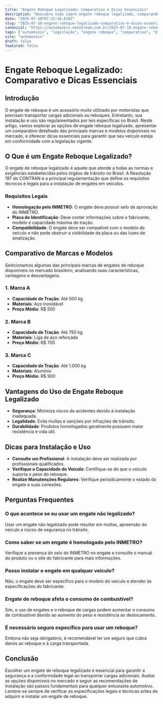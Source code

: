 ```yaml
---
title: "Engate Reboque Legalizado: Comparativo e Dicas Essenciais"
description: "Descubra tudo sobre engate reboque legalizado, comparando opções, vantagens e requisitos legais. Guia completo para entusiastas automotivos."
date: "2025-07-10T07:33:56.618Z"
slug: "2025-07-10-engate-reboque-legalizado-comparativo-e-dicas-essenciais"
canonical: "https://automoveis.neostream.com.br/2025-07-10-engate-reboque-legalizado-comparativo-e-dicas-essenciais"
tags: ["automóveis", "legislação", "engate reboque", "comparativo", "dicas"]
site: "automoveis"
draft: false
featured: false
---
```


# Engate Reboque Legalizado: Comparativo e Dicas Essenciais

## Introdução
O engate de reboque é um acessório muito utilizado por motoristas que precisam transportar cargas adicionais ou reboques. Entretanto, sua instalação e uso são regulamentados por leis específicas no Brasil. Neste artigo, vamos explorar as opções de engate reboque legalizado, apresentar um comparativo detalhado das principais marcas e modelos disponíveis no mercado, e oferecer dicas essenciais para garantir que seu veículo esteja em conformidade com a legislação vigente.

## O Que é um Engate Reboque Legalizado?
O engate de reboque legalizado é aquele que atende a todas as normas e exigências estabelecidas pelos órgãos de trânsito no Brasil. A Resolução 197 do CONTRAN é a principal regulamentação que define os requisitos técnicos e legais para a instalação de engates em veículos.

### Requisitos Legais
- **Homologação pelo INMETRO**: O engate deve possuir selo de aprovação do INMETRO.
- **Placa de Identificação**: Deve conter informações sobre o fabricante, modelo e capacidade máxima de tração.
- **Compatibilidade**: O engate deve ser compatível com o modelo do veículo e não pode obstruir a visibilidade da placa ou das luzes de sinalização.

## Comparativo de Marcas e Modelos
Selecionamos algumas das principais marcas de engates de reboque disponíveis no mercado brasileiro, analisando suas características, vantagens e desvantagens.

### 1. Marca A
- **Capacidade de Tração**: Até 500 kg
- **Materiais**: Aço inoxidável
- **Preço Médio**: R$ 500

### 2. Marca B
- **Capacidade de Tração**: Até 750 kg
- **Materiais**: Liga de aço reforçada
- **Preço Médio**: R$ 700

### 3. Marca C
- **Capacidade de Tração**: Até 1.000 kg
- **Materiais**: Alumínio
- **Preço Médio**: R$ 900

## Vantagens do Uso de Engate Reboque Legalizado
- **Segurança**: Minimiza riscos de acidentes devido à instalação inadequada.
- **Legalidade**: Evita multas e sanções por infrações de trânsito.
- **Durabilidade**: Produtos homologados geralmente possuem maior resistência e vida útil.

## Dicas para Instalação e Uso
- **Consulte um Profissional**: A instalação deve ser realizada por profissionais qualificados.
- **Verifique a Capacidade do Veículo**: Certifique-se de que o veículo suporta o peso do reboque.
- **Realize Manutenções Regulares**: Verifique periodicamente o estado do engate e suas conexões.

## Perguntas Frequentes

### O que acontece se eu usar um engate não legalizado?
Usar um engate não legalizado pode resultar em multas, apreensão do veículo e riscos de segurança no trânsito.

### Como saber se um engate é homologado pelo INMETRO?
Verifique a presença do selo do INMETRO no engate e consulte o manual do produto ou o site do fabricante para mais informações.

### Posso instalar o engate em qualquer veículo?
Não, o engate deve ser específico para o modelo do veículo e atender às especificações do fabricante.

### Engate de reboque afeta o consumo de combustível?
Sim, o uso de engates e o reboque de cargas podem aumentar o consumo de combustível devido ao aumento do peso e resistência ao deslocamento.

### É necessário seguro específico para usar um reboque?
Embora não seja obrigatório, é recomendável ter um seguro que cubra danos ao reboque e à carga transportada.

## Conclusão
Escolher um engate de reboque legalizado é essencial para garantir a segurança e a conformidade legal ao transportar cargas adicionais. Avaliar as opções disponíveis no mercado e seguir as recomendações de instalação são passos fundamentais para qualquer entusiasta automotivo. Lembre-se sempre de verificar as especificações legais e técnicas antes de adquirir e instalar um engate de reboque.